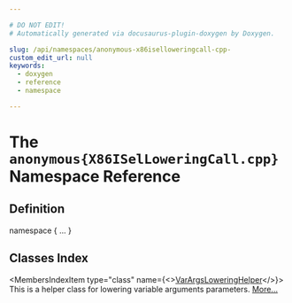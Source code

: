 ```yaml
---

# DO NOT EDIT!
# Automatically generated via docusaurus-plugin-doxygen by Doxygen.

slug: /api/namespaces/anonymous-x86iselloweringcall-cpp-
custom_edit_url: null
keywords:
  - doxygen
  - reference
  - namespace

---
```





# The `anonymous{X86ISelLoweringCall.cpp}` Namespace Reference

<DoxygenPage pluginConfig={pluginConfig}>



## Definition

<CodeBlock>namespace &#123; ... &#125;</CodeBlock>

## Classes Index

<MembersIndex>

<MembersIndexItem
  type="class"
  name={<><a href="/docs/api/classes/anonymous-namespace-x86iselloweringcall-cpp-/varargsloweringhelper">VarArgsLoweringHelper</a></>}>
This is a helper class for lowering variable arguments parameters. <a href="/docs/api/classes/anonymous-namespace-x86iselloweringcall-cpp-/varargsloweringhelper/#details">More...</a>
</MembersIndexItem>

</MembersIndex>


</DoxygenPage>
